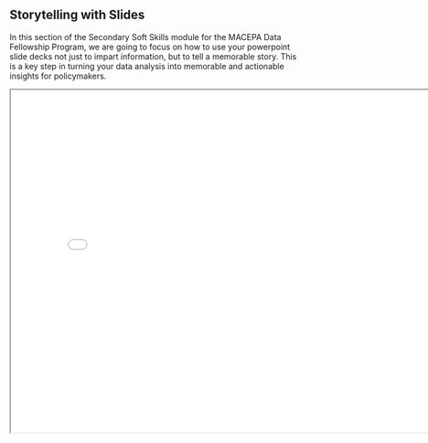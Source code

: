 ## `Storytelling with Slides`{=html}

In this section of the Secondary Soft Skills module for the MACEPA Data Fellowship Program, we are going to focus on how to use your powerpoint slide decks not just to impart information, but to tell a memorable story. This is a key step in turning your data analysis into memorable and actionable insights for policymakers.

<iframe src="story-small.pdf" width="800" height="600">

</iframe>